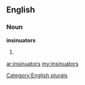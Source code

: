 ==English==

===Noun===
'''insinuators'''

# {{plural of|[[insinuator]]}}

[[Category:English plurals]]

[[ar:insinuators]]
[[my:insinuators]]